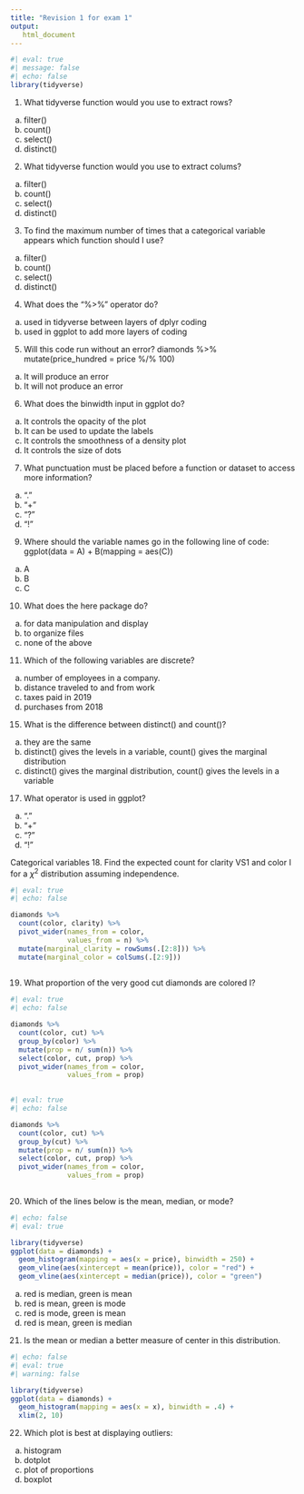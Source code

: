 ```yaml
---
title: "Revision 1 for exam 1"
output: 
   html_document
---
```


```r
#| eval: true
#| message: false
#| echo: false
library(tidyverse)
```


1. What tidyverse function would you use to extract rows?
  a. filter()
  b. count()
  c. select()
  d. distinct()


2. What tidyverse function would you use to extract colums?
  a. filter()
  b. count()
  c. select()
  d. distinct()

3. To find the maximum number of times that a categorical variable appears which function should I use?
  a. filter()
  b. count()
  c. select()
  d. distinct()

4. What does the "%>%" operator do?
  a. used in tidyverse between layers of dplyr coding
  b. used in ggplot to add more layers of coding

5. Will this code run without an error? 
diamonds %>% 
   mutate(price_hundred = price %/% 100)
  a. It will produce an error
  b. It will not produce an error

6. What does the binwidth input in ggplot do?
  a. It controls the opacity of the plot
  b. It can be used to update the labels
  c. It controls the smoothness of a density plot
  d. It controls the size of dots
  

7. What punctuation must be placed before a function or dataset to access more information?
  a. "."
  b. "+"
  c. "?"
  d. "!"

9. Where should the variable names go in the following line of code: 
ggplot(data = A) + 
  B(mapping = aes(C))
  a. A
  b. B
  c. C
  

10. What does the here package do?
  a. for data manipulation and display
  b. to organize files
  c. none of the above


11. Which of the following variables are discrete?
 a. number of employees in a company.
 b. distance traveled to and from work
 c. taxes paid in 2019
 d. purchases from 2018
 


15. What is the difference between distinct() and count()?
a. they are the same
b. distinct() gives the levels in a variable, count() gives the marginal distribution
c. distinct() gives the marginal distribution, count() gives the levels in a variable

17. What operator is used in ggplot?
  a. "."
  b. "+"
  c. "?"
  d. "!"

Categorical variables
18. Find the expected count for clarity VS1 and color I for a $\chi^2$ distribution assuming independence.

```r
#| eval: true
#| echo: false

diamonds %>% 
  count(color, clarity) %>% 
  pivot_wider(names_from = color,
              values_from = n) %>% 
  mutate(marginal_clarity = rowSums(.[2:8])) %>% 
  mutate(marginal_color = colSums(.[2:9]))
  
```

19. What proportion of the very good cut diamonds are colored I?
```r
#| eval: true
#| echo: false

diamonds %>% 
  count(color, cut) %>% 
  group_by(color) %>% 
  mutate(prop = n/ sum(n)) %>% 
  select(color, cut, prop) %>% 
  pivot_wider(names_from = color,
              values_from = prop) 
  
```
```r
#| eval: true
#| echo: false

diamonds %>% 
  count(color, cut) %>% 
  group_by(cut) %>% 
  mutate(prop = n/ sum(n)) %>% 
  select(color, cut, prop) %>% 
  pivot_wider(names_from = color,
              values_from = prop) 
  
```

20. Which of the lines below is the mean, median, or mode?
```r
#| echo: false
#| eval: true

library(tidyverse)
ggplot(data = diamonds) +
  geom_histogram(mapping = aes(x = price), binwidth = 250) +
  geom_vline(aes(xintercept = mean(price)), color = "red") +
  geom_vline(aes(xintercept = median(price)), color = "green")

```
a. red is median, green is mean
b. red is mean, green is mode
c. red is mode, green is mean
d. red is mean, green is median

21. Is the mean or median a better measure of center in this distribution.
```r
#| echo: false
#| eval: true
#| warning: false

library(tidyverse)
ggplot(data = diamonds) +
  geom_histogram(mapping = aes(x = x), binwidth = .4) +
  xlim(2, 10)
```

22. Which plot is best at displaying outliers:
a. histogram
b. dotplot
c. plot of proportions
d. boxplot

